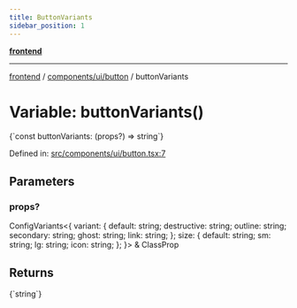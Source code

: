 ```yaml
---
title: ButtonVariants
sidebar_position: 1
---
```



[**frontend**](../../../..)

***

[frontend](../../../..) / [components/ui/button](..) / buttonVariants

# Variable: buttonVariants()

<CodeBlock language="ts">
{`const buttonVariants: (props?) => string`}
</CodeBlock>

Defined in: [src/components/ui/button.tsx:7](https://github.com/svsticky/CommitteeClash/blob/42e3ab31b18c9cdd65955be0ecd3ca0a2cb493b5/frontend/src/components/ui/button.tsx#L7)

## Parameters

### props?

ConfigVariants\<\{ variant: \{ default: string; destructive: string; outline: string; secondary: string; ghost: string; link: string; \}; size: \{ default: string; sm: string; lg: string; icon: string; \}; \}\> & ClassProp

## Returns
<CodeBlock language="ts">
{`string`}
</CodeBlock>